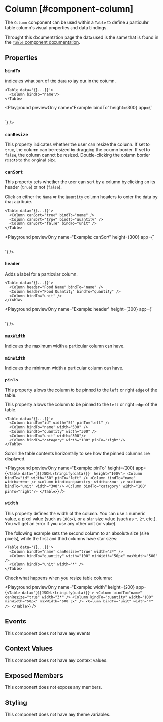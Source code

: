 

# Column [#component-column]

The `Column` component can be used within a `Table` to define a particular table column's visual properties and data bindings.

Throught this documentation page the data used is the same that is found in the [`Table` component documentation](./Table.mdx#properties).

## Properties

### `bindTo`

Indicates what part of the data to lay out in the column.

```ueml copy {3}
<Table data='{[...]}'>
  <Column bindTo="name"/>
</Table>
```

<Playground
  previewOnly
  name="Example: bindTo"
  height={300}
  app={`<Table data='{${JSON.stringify(data)}}'>
  <Column bindTo="name" />
</Table>`}
/>

### `canResize`

This property indicates whether the user can resize the column. If set to `true`, the column can be resized by dragging the column border. If set to `false`, the column cannot be resized. Double-clicking the column border resets to the original size.

### `canSort`

This property sets whether the user can sort by a column by clicking on its header (`true`) or not (`false`).

Click on either the `Name` or the `Quantity` column headers to order the data by that attribute.

```ueml copy /canSort/
<Table data='{[...]}'>
  <Column canSort="true" bindTo="name" />
  <Column canSort="true" bindTo="quantity" />
  <Column canSort="false" bindTo="unit" />
</Table>
```

<Playground
  previewOnly
  name="Example: canSort"
  height={300}
  app={`<Table data='{${JSON.stringify(data)}}'>
    <Column canSort="true" bindTo="name" />
    <Column canSort="true" bindTo="quantity" />
    <Column canSort="false" bindTo="unit" />
</Table>`}
/>

### `header`

Adds a label for a particular column.

```ueml copy {3-4}
<Table data='{[...]}'>
  <Column header="Food Name" bindTo="name" />
  <Column header="Food Quantity" bindTo="quantity" />
  <Column bindTo="unit" />
</Table>
```

<Playground
  previewOnly
  name="Example: header"
  height={300}
  app={`<Table data='{${JSON.stringify(data)}}'>
    <Column header="Food Name" bindTo="name" />
    <Column header="Food Quantity" bindTo="quantity" />
    <Column bindTo="unit" />
</Table>`}
/>

### `maxWidth`

Indicates the maximum width a particular column can have.

### `minWidth`

Indicates the minimum width a particular column can have.

### `pinTo`

This property allows the column to be pinned to the `left` or right `edge` of the table.

This property allows the column to be pinned to the `left` or right `edge` of the table.

```ueml copy {2,6} /pinTo="left"/ /pinTo="right"/
<Table data='{[...]}'>
  <Column bindTo="id" width="50" pinTo="left" />
  <Column bindTo="name" width="500" />
  <Column bindTo="quantity" width="300" />
  <Column bindTo="unit" width="300"/>
  <Column bindTo="category" width="100" pinTo="right"/>
</Table>
```
Scroll the table contents horizontally to see how the pinned columns are displayed.

<Playground
  previewOnly
  name="Example: pinTo"
  height={200}
  app={`
    <Table data='{${JSON.stringify(data)}}' height="100%">
      <Column bindTo="id" width="50" pinTo="left" />
      <Column bindTo="name" width="500" />
      <Column bindTo="quantity" width="300" />
      <Column bindTo="unit" width="300"/>
      <Column bindTo="category" width="100" pinTo="right"/>
    </Table>
  `}
/>

### `width`

This property defines the width of the column. You can use a numeric value, a pixel value (such as `100px`), or a star size value (such as `*`, `2*`, etc.). You will get an error if you use any other unit (or value).

The following example sets the second column to an absolute size (size pixels), while the first and third columns have star sizes:

```ueml copy {3}
<Table data='{[...]}'>
  <Column bindTo="name" canResize="true" width="3*" />
  <Column bindTo="quantity" width="100" minWidth="50px" maxWidth="500" />
  <Column bindTo="unit" width="*" />
</Table>
```

Check what happens when you resize table columns:

<Playground
  previewOnly
  name="Example: width"
  height={200}
  app={`
    <Table data='{${JSON.stringify(data)}}'>
      <Column bindTo="name" canResize="true" width="3*" />
      <Column bindTo="quantity" width="100" minWidth="50px" maxWidth="500 px" />
      <Column bindTo="unit" width="*" />
    </Table>
  `}
/>

## Events

This component does not have any events.

## Context Values

This component does not have any context values.

## Exposed Members

This component does not expose any members.

## Styling

This component does not have any theme variables.
